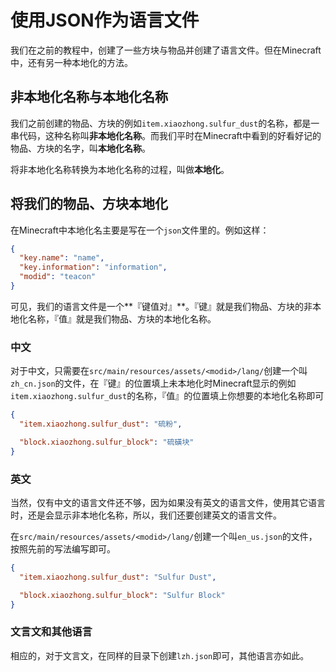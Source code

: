 # 使用JSON作为语言文件

<!-- markdownlint-disable MD033 -->

我们在之前的教程中，创建了一些方块与物品并创建了语言文件。但在Minecraft中，还有另一种本地化的方法。

## 非本地化名称与本地化名称

我们之前创建的物品、方块的例如`item.xiaozhong.sulfur_dust`的名称，都是一串代码，这种名称叫**非本地化名称**。而我们平时在Minecraft中看到的好看好记的物品、方块的名字，叫**本地化名称**。

将非本地化名称转换为本地化名称的过程，叫做**本地化**。

## 将我们的物品、方块本地化

在Minecraft中本地化名主要是写在一个`json`文件里的。例如这样：

```json
{
  "key.name": "name",
  "key.information": "information",
  "modid": "teacon"
}
```

可见，我们的语言文件是一个**『键值对』**。『键』就是我们物品、方块的非本地化名称，『值』就是我们物品、方块的本地化名称。

### 中文

对于中文，只需要在`src/main/resources/assets/<modid>/lang/`创建一个叫`zh_cn.json`的文件，在『键』的位置填上未本地化时Minecraft显示的例如`item.xiaozhong.sulfur_dust`的名称，『值』的位置填上你想要的本地化名称即可

```json
{
  "item.xiaozhong.sulfur_dust": "硫粉",

  "block.xiaozhong.sulfur_block": "硫磺块"
}
```

### 英文

当然，仅有中文的语言文件还不够，因为如果没有英文的语言文件，使用其它语言时，还是会显示非本地化名称，所以，我们还要创建英文的语言文件。

在`src/main/resources/assets/<modid>/lang/`创建一个叫`en_us.json`的文件，按照先前的写法编写即可。

```json
{
  "item.xiaozhong.sulfur_dust": "Sulfur Dust",

  "block.xiaozhong.sulfur_block": "Sulfur Block"
}
```

### 文言文和其他语言

相应的，对于文言文，在同样的目录下创建`lzh.json`即可，其他语言亦如此。